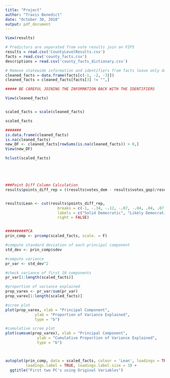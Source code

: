 ```yaml
---
title: "Project"
author: "Travis Benedict"
date: "October 30, 2018"
output: pdf_document
---
```


```r

View(results)

# Predictors are separated from vote results join on FIPS
results = read.csv('CountyLevelResults.csv')
facts = read.csv('county_facts.csv')
descriptions = read.csv('county_facts_dictionary.csv')

# Remove statewide information and identifiers from facts leave only data 
cleaned_facts = data.frame(facts[c(-1, -2, -3)])
cleaned_facts = cleaned_facts[facts[3] != "",]

##### BE CAREFUL JOINING THE INFORMATION BACK WITH THE IDENTIFIERS

View(cleaned_facts)


scaled_facts = scale(cleaned_facts)

scaled_facts

#######
is.data.frame(cleaned_facts)
is.na(cleaned_facts)
new_DF <- cleaned_facts[rowSums(is.na(cleaned_facts)) > 0,]
View(new_DF)

hclust(scaled_facts)





###Point Diff Column Calculation
results$points_diff_rep = ((results$votes_dem - results$votes_gop)/results$total_votes)*-1


results$Lean <- cut(results$points_diff_rep, 
                       breaks = c(-1, -.34, -.12, -.07, -.04, .04, .07, .12, .34, 1), 
                       labels = c("Solid Democratic", "Likely Democratic", "Lean Democratic", "Tilt Democratic", "Toss-Up", "Tilt GOP", "Lean GOP", "Likely GOP", "Solid GOP"), 
                       right = FALSE)


#########PCA
prin_comp <- prcomp(scaled_facts, scale. = F)

#compute standard deviation of each principal component
std_dev <- prin_comp$sdev

#compute variance
pr_var <- std_dev^2

#check variance of first 10 components
pr_var[1:length(scaled_facts)]

#proportion of variance explained
prop_varex <- pr_var/sum(pr_var)
prop_varex[1:length(scaled_facts)]

#scree plot
plot(prop_varex, xlab = "Principal Component",
             ylab = "Proportion of Variance Explained",
             type = "b")

#cumulative scree plot
plot(cumsum(prop_varex), xlab = "Principal Component",
              ylab = "Cumulative Proportion of Variance Explained",
              type = "b")



autoplot(prin_comp, data = scaled_facts, colour = 'Lean', loadings = TRUE, loadings.colour = 'blue',
         loadings.label = TRUE, loadings.label.size = 3) +
  ggtitle("First two PC's using Original Variables")








```